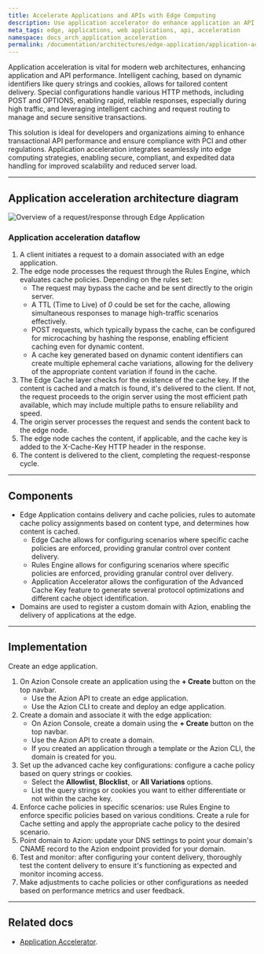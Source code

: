 ```yaml
---
title: Accelerate Applications and APIs with Edge Computing
description: Use application accelerator do enhance application an API performance.
meta_tags: edge, applications, web applications, api, acceleration
namespace: docs_arch_application_acceleration
permalink: /documentation/architectures/edge-application/application-acceleration/
---
```


Application acceleration is vital for modern web architectures, enhancing application and API performance. Intelligent caching, based on dynamic identifiers like query strings and cookies, allows for tailored content delivery. Special configurations handle various HTTP methods, including POST and OPTIONS, enabling rapid, reliable responses, especially during high traffic, and leveraging intelligent caching and request routing to manage and secure sensitive transactions.

This solution is ideal for developers and organizations aiming to enhance transactional API performance and ensure compliance with PCI and other regulations. Application acceleration integrates seamlessly into edge computing strategies, enabling secure, compliant, and expedited data handling for improved scalability and reduced server load.

---

## Application acceleration architecture diagram

![Overview of a request/response through Edge Application](/assets/docs/images/uploads/app-acceleration-arch.png)

### Application acceleration dataflow

1. A client initiates a request to a domain associated with an edge application.
2. The edge node processes the request through the Rules Engine, which evaluates cache policies. Depending on the rules set:
    - The request may bypass the cache and be sent directly to the origin server.
    - A TTL (Time to Live) of *0* could be set for the cache, allowing simultaneous responses to manage high-traffic scenarios effectively.
    - POST requests, which typically bypass the cache, can be configured for microcaching by hashing the response, enabling efficient caching even for dynamic content.
    - A cache key generated based on dynamic content identifiers can create multiple ephemeral cache variations, allowing for the delivery of the appropriate content variation if found in the cache.
3. The Edge Cache layer checks for the existence of the cache key. If the content is cached and a match is found, it's delivered to the client. If not, the request proceeds to the origin server using the most efficient path available, which may include multiple paths to ensure reliability and speed.
4. The origin server processes the request and sends the content back to the edge node.
5. The edge node caches the content, if applicable, and the cache key is added to the X-Cache-Key HTTP header in the response.
6. The content is delivered to the client, completing the request-response cycle.

---

## Components

- Edge Application contains delivery and cache policies, rules to automate cache policy assignments based on content type, and determines how content is cached.
    - Edge Cache allows for configuring scenarios where specific cache policies are enforced, providing granular control over content delivery.
    - Rules Engine allows for configuring scenarios where specific policies are enforced, providing granular control over delivery.
    - Application Accelerator allows the configuration of the Advanced Cache Key feature to generate several protocol optimizations and different cache object identification.
- Domains are used to register a custom domain with Azion, enabling the delivery of applications at the edge.

---

## Implementation

Create an edge application.
1. On Azion Console create an application using the **+ Create** button on the top navbar.
    - Use the Azion API to create an edge application.
    - Use the Azion CLI to create and deploy an edge application.
2.  Create a domain and associate it with the edge application: 
    - On Azion Console, create a domain using the **+ Create** button on the top navbar.
    - Use the Azion API to create a domain.
    - If you created an application through a template or the Azion CLI, the domain is created for you.
3. Set up the advanced cache key configurations: configure a cache policy based on query strings or cookies.
    - Select the **Allowlist**, **Blocklist**, or **All Variations** options.
    - List the query strings or cookies you want to either differentiate or not within the cache key.
4. Enforce cache policies in specific scenarios: use Rules Engine to enforce specific policies based on various conditions. Create a rule for Cache setting and apply the appropriate cache policy to the desired scenario.
5. Point domain to Azion: update your DNS settings to point your domain's CNAME record to the Azion endpoint provided for your domain.
6. Test and monitor: after configuring your content delivery, thoroughly test the content delivery to ensure it's functioning as expected and monitor incoming access.
7. Make adjustments to cache policies or other configurations as needed based on performance metrics and user feedback.

---

## Related docs

- [Application Accelerator](https://www.azion.com/en/documentation/products/build/edge-application/application-accelerator/).